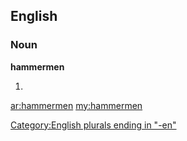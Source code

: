 ==English==

===Noun===
'''hammermen'''

# {{plural of|[[hammerman]]}}

[[Category:English plurals ending in "-en"]]

[[ar:hammermen]]
[[my:hammermen]]